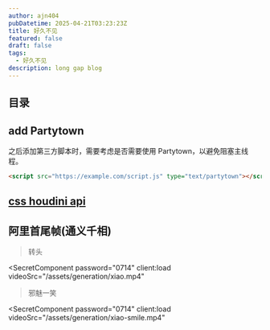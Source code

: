 ```yaml
---
author: ajn404
pubDatetime: 2025-04-21T03:23:23Z
title: 好久不见
featured: false
draft: false
tags:
  - 好久不见
description: long gap blog
---
```


## 目录

## add Partytown

之后添加第三方脚本时，需要考虑是否需要使用 Partytown，以避免阻塞主线程。

```html
<script src="https://example.com/script.js" type="text/partytown"></script>
```

## [css houdini api](https://developer.mozilla.org/zh-CN/docs/Web/API/Houdini_APIs)


<CssHoudini />

## 阿里首尾帧(通义千相)


> 转头

<SecretComponent
  password="0714"
  client:load
  videoSrc="/assets/generation/xiao.mp4"
></SecretComponent>

> 邪魅一笑

<SecretComponent
  password="0714"
  client:load
  videoSrc="/assets/generation/xiao-smile.mp4"
></SecretComponent>
